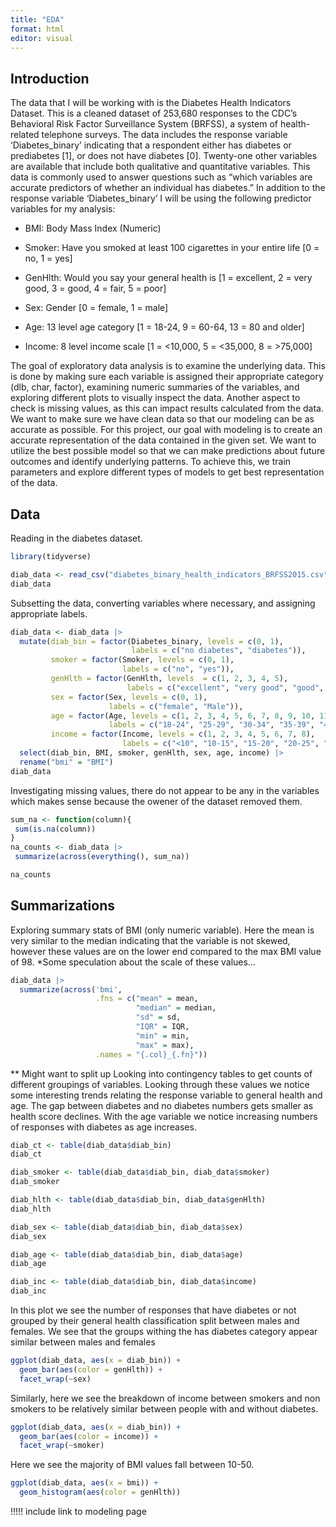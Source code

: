 ```yaml
---
title: "EDA"
format: html
editor: visual
---
```


## Introduction

The data that I will be working with is the Diabetes Health Indicators Dataset. This is a cleaned dataset of 253,680 responses to the CDC's Behavioral Risk Factor Surveillance System (BRFSS), a system of health-related telephone surveys. The data includes the response variable 'Diabetes_binary' indicating that a respondent either has diabetes or prediabetes [1], or does not have diabetes [0]. Twenty-one other variables are available that include both qualitative and quantitative variables. This data is commonly used to answer questions such as "which variables are accurate predictors of whether an individual has diabetes." In addition to the response variable 'Diabetes_binary' I will be using the following predictor variables for my analysis:

- BMI: Body Mass Index (Numeric)

- Smoker: Have you smoked at least 100 cigarettes in your entire life [0 = no, 1 = yes]

- GenHlth: Would you say your general health is [1 = excellent, 2 = very good, 3 = good, 4 = fair, 5 = poor]

- Sex: Gender [0 = female, 1 = male]

- Age: 13 level age category [1 = 18-24, 9 = 60-64, 13 = 80 and older]

- Income: 8 level income scale [1 = <10,000, 5 = <35,000, 8 = >75,000]


The goal of exploratory data analysis is to examine the underlying data. This is done by making sure each variable is assigned their appropriate category (dlb, char, factor), examining numeric summaries of the variables, and exploring different plots to visually inspect the data. Another aspect to check is missing values, as this can impact results calculated from the data. We want to make sure we have clean data so that our modeling can be as accurate as possible. For this project, our goal with modeling is to create an accurate representation of the data contained in the given set. We want to utilize the best possible model so that we can make predictions about future outcomes and identify underlying patterns. To achieve this, we train parameters and explore different types of models to get best representation of the data. 


## Data

Reading in the diabetes dataset. 
```r
library(tidyverse)

diab_data <- read_csv("diabetes_binary_health_indicators_BRFSS2015.csv")
diab_data
```

Subsetting the data, converting variables where necessary, and assigning appropriate labels.
```r
diab_data <- diab_data |>
  mutate(diab_bin = factor(Diabetes_binary, levels = c(0, 1),
                           labels = c("no diabetes", "diabetes")),
         smoker = factor(Smoker, levels = c(0, 1), 
                         labels = c("no", "yes")),
         genHlth = factor(GenHlth, levels  = c(1, 2, 3, 4, 5), 
                          labels = c("excellent", "very good", "good", "fair", "poor")),
         sex = factor(Sex, levels = c(0, 1), 
                      labels = c("female", "Male")),
         age = factor(Age, levels = c(1, 2, 3, 4, 5, 6, 7, 8, 9, 10, 11, 12, 13), 
                      labels = c("18-24", "25-29", "30-34", "35-39", "40-44", "45-49", "50-54", "55-59", "60-64", "65-69", "70-74", "75-79", "80+")),
         income = factor(Income, levels = c(1, 2, 3, 4, 5, 6, 7, 8),
                         labels = c("<10", "10-15", "15-20", "20-25", "25-35", "35-50", "50-75", "75+"))) |>
  select(diab_bin, BMI, smoker, genHlth, sex, age, income) |>
  rename("bmi" = "BMI")
diab_data
```

Investigating missing values, there do not appear to be any in the variables which makes sense because the owener of the dataset removed them.
```r
sum_na <- function(column){
 sum(is.na(column))
}
na_counts <- diab_data |>
 summarize(across(everything(), sum_na))

na_counts
```

## Summarizations

Exploring summary stats of BMI (only numeric variable). Here the mean is very similar to the median indicating that the variable is not skewed, however these values are on the lower end compared to the max BMI value of 98. *Some speculation about the scale of these values...
```r
diab_data |>
  summarize(across('bmi',
                   .fns = c("mean" = mean,
                            "median" = median,
                            "sd" = sd,
                            "IQR" = IQR,
                            "min" = min,
                            "max" = max),
                   .names = "{.col}_{.fn}"))
```

** Might want to split up
Looking into contingency tables to get counts of different groupings of variables. Looking through these values we notice some interesting trends relating the response variable to general health and age. The gap between diabetes and no diabetes numbers gets smaller as health score declines. With the age variable we notice increasing numbers of responses with diabetes as age increases. 
```r
diab_ct <- table(diab_data$diab_bin)
diab_ct

diab_smoker <- table(diab_data$diab_bin, diab_data$smoker)
diab_smoker

diab_hlth <- table(diab_data$diab_bin, diab_data$genHlth)
diab_hlth

diab_sex <- table(diab_data$diab_bin, diab_data$sex)
diab_sex

diab_age <- table(diab_data$diab_bin, diab_data$age)
diab_age

diab_inc <- table(diab_data$diab_bin, diab_data$income)
diab_inc
```

In this plot we see the number of responses that have diabetes or not grouped by their general health classification split between males and females. We see that the groups withing the has diabetes category appear similar between males and females
```r
ggplot(diab_data, aes(x = diab_bin)) +
  geom_bar(aes(color = genHlth)) +
  facet_wrap(~sex)
```

Similarly, here we see the breakdown of income between smokers and non smokers to be relatively similar between people with and without diabetes.
```r
ggplot(diab_data, aes(x = diab_bin)) +
  geom_bar(aes(color = income)) +
  facet_wrap(~smoker)
```

Here we see the majority of BMI values fall between 10-50.
```r
ggplot(diab_data, aes(x = bmi)) +
  geom_histogram(aes(color = genHlth)) 
```


!!!!! include link to modeling page